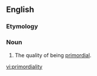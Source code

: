 ==English==
===Etymology===
{{suffix|primordial|ity}}

===Noun===
{{en-noun|primodialities}}

# The quality of being [[primordial]].

[[vi:primordiality]]